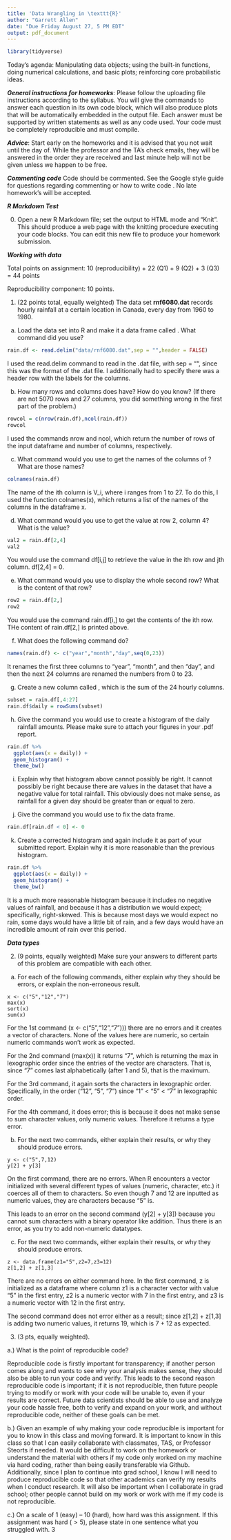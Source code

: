 ```yaml
---
title: 'Data Wrangling in \texttt{R}'
author: "Garrett Allen"
date: "Due Friday August 27, 5 PM EDT"
output: pdf_document
---
```

```r
library(tidyverse)
```
Today's agenda: Manipulating data objects; using the built-in functions, doing numerical calculations, and basic plots; reinforcing core probabilistic ideas.

***General instructions for homeworks***: Please follow the uploading file instructions according to the syllabus. You will give the commands to answer each question in its own code block, which will also produce plots that will be automatically embedded in the output file. Each answer must be supported by written statements as well as any code used. Your code must be completely reproducible and must compile. 

***Advice***: Start early on the homeworks and it is advised that you not wait until the day of. While the professor and the TA's check emails, they will be answered in the order they are received and last minute help will not be given unless we happen to be free.  

***Commenting code***
Code should be commented. See the Google style guide for questions regarding commenting or how to write 
code \url{https://google.github.io/styleguide/Rguide.xml}. No late homework's will be accepted.

***R Markdown Test***

0. Open a new R Markdown file; set the output to HTML mode and "Knit". This should produce a web page with the knitting procedure executing your code blocks. You can edit this new file to produce your homework submission.

***Working with data***

Total points on assignment: 10 (reproducibility) + 22 (Q1) + 9 (Q2) + 3 (Q3) = 44 points 

Reproducibility component: 10 points. 

1.  (22 points total, equally weighted) The data set **rnf6080.dat** records hourly rainfall at a certain location in Canada, every day from 1960 to 1980.

a. Load the data set into R and make it a data frame called \texttt{rain.df}.  What command did you use?
```r
rain.df <- read.delim("data/rnf6080.dat",sep = "",header = FALSE)
```
I used the read.delim command to read in the .dat file, with sep = "", since this was the format of the .dat file. I additionally had to specify there was a header row with the labels for the columns.

b. How many rows and columns does \texttt{rain.df} have?  How do you know?  (If there are not 5070 rows and 27 columns, you did something wrong in the first part of the problem.)
```r
rowcol = c(nrow(rain.df),ncol(rain.df))
rowcol
```
I used the commands nrow and ncol, which return the number of rows of the input dataframe and number of columns, respectively. 

c. What command would you use to get the names of the columns of \texttt{rain.df}? What are those names?
```r
colnames(rain.df)
```
The name of the ith column is V_i, where i ranges from 1 to 27. To do this, I used the function colnames(x), which returns a list of the names of the columns in the dataframe x. 

d. What command would you use to get the value at row 2, column 4? What is the value?
```r
val2 = rain.df[2,4]
val2
```
You would use the command df[i,j] to retrieve the value in the ith row and jth column. df[2,4] = 0. 

e. What command would you use to display the whole second row?  What is the content of that row?
```r
row2 = rain.df[2,]
row2
```
You would use the command rain.df[i,] to get the contents of the ith row. THe content of rain.df[2,] is printed above. 

f.  What does the following command do?
```r
names(rain.df) <- c("year","month","day",seq(0,23))
```
It renames the first three columns to "year", "month", and then "day", and then the next 24 columns are renamed the numbers from 0 to 23. 

g.  Create a new column called \texttt{daily}, which is the sum of the 24 hourly columns.
```r
subset = rain.df[,4:27]
rain.df$daily = rowSums(subset)
```
h. Give the command you would use to create a histogram of the daily rainfall amounts.  Please make sure to attach your figures in your .pdf report. 
```r
rain.df %>% 
  ggplot(aes(x = daily)) + 
  geom_histogram() + 
  theme_bw()
```

i. Explain why that histogram above cannot possibly be right.
It cannot possibly be right because there are values in the dataset that have a negative value for total rainfall. This obviously does not make sense, as rainfall for a given day should be greater than or equal to zero. 

j. Give the command you would use to fix the data frame.
```r
rain.df[rain.df < 0] <- 0
```
k. Create a corrected histogram and again include it as part of your submitted report. Explain why it is
more reasonable than the previous histogram.
```r
rain.df %>% 
  ggplot(aes(x = daily)) + 
  geom_histogram() + 
  theme_bw()
```
It is a much more reasonable histogram because it includes no negative values of rainfall, and because it has a distribution we would expect; specifically, right-skewed. This is because most days we would expect no rain, some days would have a little bit of rain, and a few days would have an incredible amount of rain over this period. 

***Data types***

2. (9 points, equally weighted) Make sure your answers to different parts of this problem are compatible with each other.

a. For each of the following commands, either explain why they should be errors, or explain the non-erroneous result.
```
x <- c("5","12","7")
max(x)
sort(x)
sum(x)
```
For the 1st command (x <- c("5","12","7"))) there are no errors and it creates a vector of characters. None of the values here are numeric, so certain numeric commands won't work as expected. 

For the 2nd command (max(x)) it returns "7", which is returning the max in lexographic order since the entries of the vector are characters. That is, since "7" comes last alphabetically (after 1 and 5), that is the maximum. 

For the 3rd command, it again sorts the characters in lexographic order. Specifically, in the order ("12", "5", "7") since "1" < "5" < "7" in lexographic order. 

For the 4th command, it does error; this is because it does not make sense to sum character values, only numeric values. Therefore it returns a type error.

b. For the next two commands, either explain their results, or why they should produce errors.

```
y <- c("5",7,12)
y[2] + y[3]
```
On the first command, there are no errors. When R encounters a vector initialized with several different types of values (numeric, character, etc.) it coerces all of them to characters. So even though 7 and 12 are inputted as numeric values, they are characters because "5" is. 

This leads to an error on the second command (y[2] + y[3]) because you cannot sum characters with a binary operator like addition. Thus there is an error, as you try to add non-numeric datatypes. 

c. For the next two commands, either explain their results, or why they should
produce errors.
```
z <- data.frame(z1="5",z2=7,z3=12)
z[1,2] + z[1,3]
```
There are no errors on either command here. In the first command, z is initialized as a dataframe where column z1 is a character vector with value "5" in the first entry, z2 is a numeric vector with 7 in the first entry, and z3 is a numeric vector with 12 in the first entry. 

The second command does not error either as a result; since z[1,2] + z[1,3] is adding two numeric values, it returns 19, which is 7 + 12 as expected. 

3. (3 pts, equally weighted). 

a.) What is the point of reproducible code? 

Reproducible code is firstly important for transparency; if another person comes along and wants to see why your analysis makes sense, they should also be able to run your code and verify. This leads to the second reason reproducible code is important; if it is not reproducible, then future people trying to modify or work with your code will be unable to, even if your results are correct. Future data scientists should be able to use and analyze your code hassle free, both to verify and expand on your work, and without reproducible code, neither of these goals can be met. 

b.) Given an example of why making your code reproducible is important for you to know in this class and moving forward. 
It is important to know in this class so that I can easily collaborate with classmates, TAS, or Professor Steorts if needed. It would be difficult to work on the homework or understand the material with others if my code only worked on my machine via hard coding, rather than being easily transferable via Github. Additionally, since I plan to continue into grad school, I know I will need to produce reproducible code so that other academics can verify my results when I conduct research. It will also be important when I collaborate in grad school; other people cannot build on my work or work with me if my code is not reproducible.

c.) On a scale of 1 (easy) -- 10 (hard), how hard was this assignment. If this assignment was hard ($>5$), please state in one sentence what you struggled with. 
3



